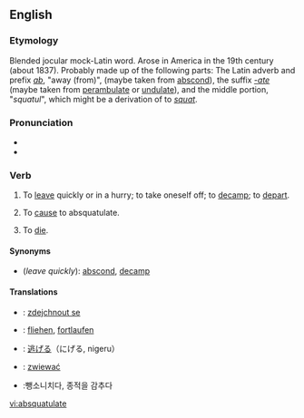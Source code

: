 {{was wotd|2006|June|17}}
==English==

===Etymology===
Blended jocular mock-Latin word. Arose in America in the 19th century (about 1837). Probably made up of the following parts: The Latin adverb and prefix ''[[ab]]'', "away (from)", (maybe taken from [[abscond]]), the suffix ''[[-ate]]'' (maybe taken from [[perambulate]] or [[undulate]]), and the middle portion, "''squatul''", which might be a derivation of to ''[[squat]]''.

===Pronunciation===
*{{IPA|/æbˈskwɑʧəleɪt/}}
*{{audio|en-us-absquatulate.ogg|Audio (US)}}

===Verb===
{{en-verb|absquatulat|ing}}

# {{intransitive}}  To [[leave]] quickly or in a hurry; to take oneself off; to [[decamp]]; to [[depart]].
# {{intransitive}} To [[cause]] to absquatulate.
# {{intransitive}} To [[die]].

====Synonyms====
* (''leave quickly''): [[abscond]], [[decamp]]

====Translations====
{{trans-top|to leave quickly or in a hurry; to take oneself off; to decamp; to depart}}
{{trans-mid}}
{{trans-bottom}}

{{trans-top|to cause to absquatulate}}
{{trans-mid}}
{{trans-bottom}}

{{trans-top|to die}}
{{trans-mid}}
{{trans-bottom}}

{{checktrans-top}}
*{{ttbc|Czech}}: [[zdejchnout se]]
*{{ttbc|German}}: [[fliehen]], [[fortlaufen]]
*{{ttbc|Japanese}}: [[逃げる]]（にげる, nigeru）
*{{ttbc|Polish}}: [[zwiewać]]
*{{ttbc|Korean}}:뺑소니치다, 종적을 감추다
{{checktrans-bottom}}

[[vi:absquatulate]]